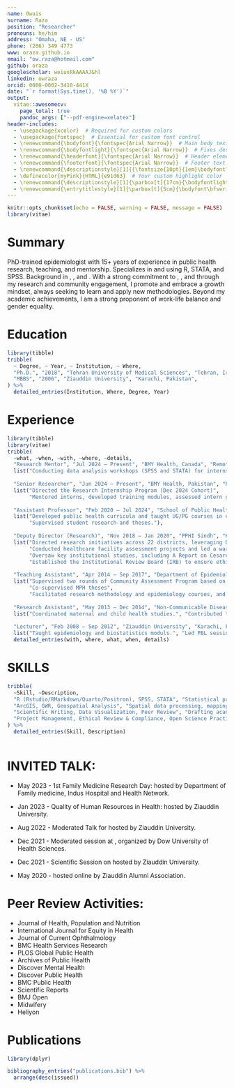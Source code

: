 ```yaml
---
name: Owais
surname: Raza
position: "Researcher"
pronouns: he/him
address: "Omaha, NE - US"
phone: (206) 349 4773
www: oraza.github.io
email: "ow.raza@hotmail.com"
github: oraza
googlescholar: weiuxRkAAAAJ&hl
linkedin: owraza
orcid: 0000-0002-3410-441X
date: "`r format(Sys.time(), '%B %Y')`"
output:
  vitae::awesomecv:
    page_total: true
    pandoc_args: ["--pdf-engine=xelatex"]
header-includes:
  - \usepackage{xcolor}  # Required for custom colors
  - \usepackage{fontspec}  # Essential for custom font control
  - \renewcommand{\bodyfont}{\fontspec{Arial Narrow}}  # Main body text
  - \renewcommand{\bodyfontlight}{\fontspec{Arial Narrow}}  # Fixes descriptions in experience/education
  - \renewcommand{\headerfont}{\fontspec{Arial Narrow}}  # Header elements (removed \bfseries)
  - \renewcommand{\footerfont}{\fontspec{Arial Narrow}}  # Footer text
  - \renewcommand{\descriptionstyle}[1]{{\fontsize{10pt}{1em}\bodyfontlight\upshape\color{darktext}#1}}  # Explicitly sets description style
  - \definecolor{myPink}{HTML}{e91d63}  # Your custom highlight color
  - \renewcommand{\descriptionstyle}[1]{\parbox[t]{17cm}{\bodyfontlight\upshape\color{darktext}#1}}
  - \renewcommand{\entrytitlestyle}[1]{\parbox[t]{5cm}{\bodyfont\bfseries\color{darktext}#1}}
---
```


```r
knitr::opts_chunk$set(echo = FALSE, warning = FALSE, message = FALSE)
library(vitae)
```


# Summary
\fontspec{Arial Narrow}
\fontsize{10}{1em}
PhD-trained epidemiologist with 15+ years of experience in public health research, teaching, and mentorship. Specializes in \textbf{\textcolor{myPink}{quantitative data analysis}} and \textbf{\textcolor{myPink}{data visualization}} using R, STATA, and SPSS. Background in \textbf{\textcolor{myPink}{spatial epidemiology}}, \textbf{\textcolor{myPink}{maternal and child health}}, and \textbf{\textcolor{myPink}{curriculum development}}. With a strong commitment to \textbf{\textcolor{myPink}{diversity}}, \textbf{\textcolor{myPink}{equity}}, and \textbf{\textcolor{myPink}{inclusion}} through my research and community engagement, I promote \textbf{\textcolor{myPink}{open science}} and embrace a growth mindset, always seeking to learn and apply new methodologies. Beyond my academic achievements, I am a strong proponent of work-life balance and gender equality.



# Education

```r
library(tibble)
tribble(
  ~ Degree, ~ Year, ~ Institution, ~ Where,
  "Ph.D.", "2018", "Tehran University of Medical Sciences", "Tehran, Iran",
  "MBBS", "2006", "Ziauddin University", "Karachi, Pakistan",
) %>%
  detailed_entries(Institution, Where, Degree, Year)
```

# Experience

```r
library(tibble)
library(vitae)
tribble(
  ~what, ~when, ~with, ~where, ~details,
  "Research Mentor", "Jul 2024 – Present", "BMY Health, Canada", "Remote",
  list("Conducting data analysis workshops (SPSS and STATA) for internship programs in collaboration with BMY Health (Pakistan).", "Served on the Scientific Review Committee (SRC) and the Research Ethics Board (REB)."),
  
  "Senior Researcher", "Jun 2024 – Present", "BMY Health, Pakistan", "Remote",
  list("Directed the Research Internship Program (Dec 2024 Cohort)",
       "Mentored interns, developed training modules, assessed intern goals, and provided guidance on research project design and execution."),
  
  "Assistant Professor", "Feb 2020 – Jul 2024", "School of Public Health, Dow University of Health Sciences", "Karachi, Pakistan",
  list("Developed public health curricula and taught UG/PG courses in epidemiology, biostatistics, and research methods.",
       "Supervised student research and theses."),
  
  "Deputy Director (Research)", "Nov 2018 – Jan 2020", "PPHI Sindh", "Karachi, Pakistan",
  list("Directed research initiatives across 22 districts, leveraging DHIS data to inform program planning, improve reporting accuracy, and support evidence-based decision-making.",
       "Conducted healthcare facility assessment projects and led a warehouse assessment across all 22 districts.",
       "Oversaw key institutional studies, including A Report on Cesarean Section Audit and Warehouse Assessment of PPHI Sindh.",
       "Established the Institutional Review Board (IRB) to ensure ethical research practices across all projects."),
  
  "Teaching Assistant", "Apr 2014 – Sep 2017", "Department of Epidemiology & Biostatistics, Tehran University of Medical Sciences", "Tehran, Iran",
  list("Supervised two rounds of Community Assessment Program based on North Carolina Community Health Assessment as a part of MPH program.",
       "Co-supervised MPH theses",
       "Facilitated research methodology and epidemiology courses, and conducted statistical software workshops (SPSS, STATA, R)."),
  
  "Research Assistant", "May 2013 – Dec 2014", "Non-Communicable Diseases Research Center, Tehran University of Medical Sciences", "Tehran, Iran", 
  list("Coordinated maternal and child health studies.", "Contributed to a national and sub-national burden of disease analysis on maternal conditions in Iran."),
  
  "Lecturer", "Feb 2008 – Sep 2012", "Ziauddin University", "Karachi, Pakistan",
  list("Taught epidemiology and biostatistics moduls.", "Led PBL sessions, supervised student research, and conducted SPSS workshops for medical students.")) %>% 
  detailed_entries(with, where, what, when, details)
```


\newpage

# SKILLS
```r
tribble(
  ~Skill, ~Description,
  "R (Rstudio/RMarkdown/Quarto/Positron), SPSS, STATA", "Statistical programming, survey-weighted and multi-level/mixed effects modeling for longitudinal and nested data, advanced data visualization, and reproducible reporting.",
  "ArcGIS, GWR, Geospatial Analysis", "Spatial data processing, mapping, and geographic analysis.",
  "Scientific Writing, Data Visualization, Peer Review", "Drafting academic papers, reports, grant proposals, presenting data visually, and reviewing manuscripts for scientific journals.",
  "Project Management, Ethical Review & Compliance, Open Science Practices", "Leading research projects, ensuring ethical standards and IRB compliance, and promoting transparency and reproducibility in research."
) %>%
  detailed_entries(Skill, Description)
  
```
# INVITED TALK:
\color{black}
\fontsize{11pt}{1.5em}
* May 2023 - 1st Family Medicine Research Day: \textbf{\textcolor{myPink}{Fifty Shades of Medical Research}} hosted by Department of Family medicine, Indus Hospital and Health Network.

* Jan 2023 - Quality of Human Resources in Health: \textbf{\textcolor{myPink}{Public Health and Research \& Development (R\&D) Context}} hosted by Ziauddin University.

* Aug 2022 - Moderated Talk for \textbf{\textcolor{myPink}{Ex-Faculty Talk Series: Dr Amir Omair (Ex-faculty member of Department of Community Health Sciences, Ziauddin University)}} hosted by Ziauddin University.

* Dec 2021 - Moderated session at \textbf{\textcolor{myPink}{International Conference on SDGs: Moving Towards Population Health \& Wellbeing}}, organized by Dow University of Health Sciences.

* Dec 2021 - Scientific Session on \textbf{\textcolor{myPink}{Research, Education and The Way Forward: The Good, The Bad \& The Ugly of Medical Research}} hosted by Ziauddin University.

* May 2020 - \textbf{\textcolor{myPink}{COVID Session \# 7: Public Health, Epidemiology \& Clinical Research}} hosted online by Ziauddin Alumni Association.

# Peer Review Activities:
\color{black}
\fontsize{11pt}{1.3em}
* Journal of Health, Population and Nutrition
* International Journal for Equity in Health
* Journal of Current Ophthalmology
* BMC Health Services Research
* PLOS Global Public Health
* Archives of Public Health
* Discover Mental Health
* Discover Public Health
* BMC Public Health
* Scientific Reports
* BMJ Open
* Midwifery
* Heliyon

# Publications
\fontspec{Arial Narrow}
\color{black}
\fontsize{11pt}{1em}
```r
library(dplyr)

bibliography_entries("publications.bib") %>%
  arrange(desc(issued))

```







